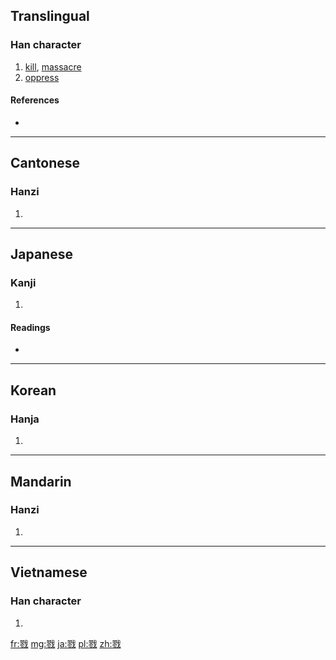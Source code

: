 ==Translingual==

===Han character===
{{Han char|rn=62|rad=戈|as=11|sn=15|four=1325<sub>0</sub>|canj=尸竹戈 (SHI), X尸竹戈 (XSHI)}}

# [[kill]], [[massacre]]
# [[oppress]]

====References====
* {{Han ref|kx=0414.040|dkj=11655|dj=0757.060|hdz=21412.050|uh=622E|ud=25134|bh=BCAE|bd=48302}}

----

==Cantonese==

===Hanzi===
{{yue-hanzi|jyut=|y=luk6}}

# {{defn|lang=yue|sort=戈11}}

----

==Japanese==

===Kanji===
{{ja-kanji|grade=|rs=戈11}}

# {{defn|lang=ja|sort=戈11}}

====Readings====
* {{ja-readings|on=[[りく]] (riku), [[りゅう]] (ryū)|kun=[[ころす]] (korosu)}}

----

==Korean==

===Hanja===
{{ko-hanja|hangeul=[[륙]]>[[육]]|eumhun=|rv=ryuk>yuk|mr=ryuk>yuk|y=lyuk>yuk}}

# {{defn|lang=ko|sort=戈11}}

----

==Mandarin==

===Hanzi===
{{cmn-hanzi|pin=[[hū]] ([[hu1]]), [[huī]] ([[hui1]]), [[lù]] ([[lu4]]), [[xī]] ([[xi1]])|wg=hu<sup>1</sup>, hui<sup>1</sup>, lu<sup>4</sup>, hsi<sup>1</sup>}}

# {{defn|lang=cmn|sort=戈11}}

----

==Vietnamese==

===Han character===
{{vi-hantu|[[lục]]|rs=戈11}}

# {{defn|lang=vi|sort=戈11}}

[[fr:戮]]
[[mg:戮]]
[[ja:戮]]
[[pl:戮]]
[[zh:戮]]